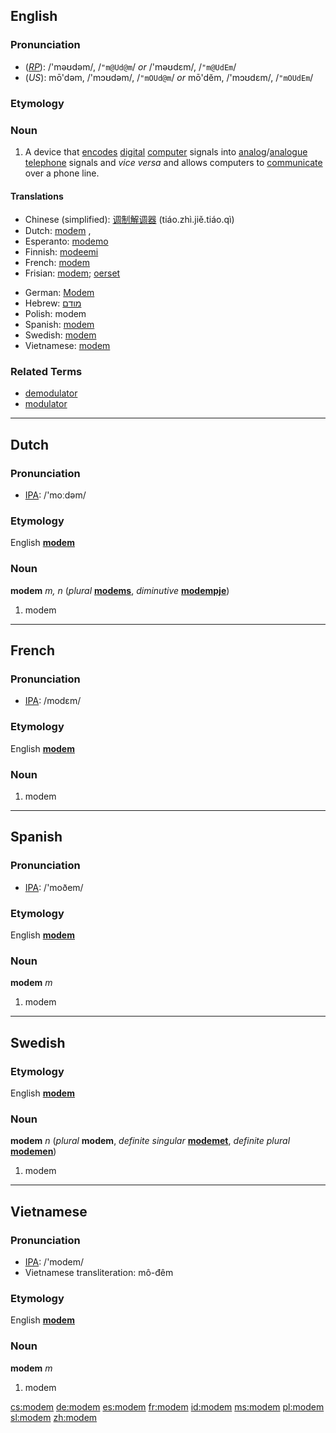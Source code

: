 ==English==

===Pronunciation===
*(''[[RP]]''): /'məʊdəm/, /<tt>"m@Ud@m</tt>/ ''or'' /'məʊdɛm/, /<tt>"m@UdEm</tt>/
*(''US''): mō'dəm, /'mɔʊdəm/, /<tt>"mOUd@m</tt>/ ''or'' mō'dĕm, /'mɔʊdɛm/, /<tt>"mOUdEm</tt>/

===Etymology===
{{blend|modulator|demodulator}}

===Noun===
{{en-noun}}

# A device that [[encode]]s [[digital]] [[computer]] signals into [[analog]]/[[analogue]] [[telephone]] signals and ''vice versa'' and allows computers to [[communicate]] over a phone line.

====Translations====
{{top}}
*Chinese (simplified): [[调制解调器]] (tiáo.zhì.jiě.tiáo.qì)
*Dutch: [[modem#Dutch|modem]] {{m}}, {{n}}
*Esperanto: [[modemo]]
*Finnish: [[modeemi]]
*French: [[modem#French|modem]] {{m}}
*Frisian: [[modem]]; [[oerset]]
{{mid}}
*German: [[Modem]] {{n}}
*Hebrew: [[מודם]] {{m}}
*Polish: modem {{m}}
*Spanish: [[modem#Spanish|modem]] {{m}}
*Swedish: [[modem#Swedish|modem]] {{n}}
*Vietnamese: [[modem#Vietnamese|modem]]
{{bottom}}

===Related Terms===
*[[demodulator]]
*[[modulator]]

----

==Dutch==
===Pronunciation===
*[[w:IPA|IPA]]: /'moːdəm/

===Etymology===
English '''[[modem#English|modem]]'''

===Noun===
'''modem''' ''m, n'' (''plural'' '''[[modems]]''', ''diminutive'' '''[[modempje]]''')

# modem

----

==French==
===Pronunciation===
*[[w:IPA|IPA]]: /modɛm/

===Etymology===
English '''[[modem#English|modem]]'''

===Noun===
{{fr-noun-reg|m}}

#modem

----
==Spanish==
===Pronunciation===
*[[w:IPA|IPA]]: /'moðem/

===Etymology===
English '''[[modem#English|modem]]'''

===Noun===
'''modem''' ''m''

#modem

----
==Swedish==
<!---===Pronunciation===
*[[w:IPA|IPA]]: --->

===Etymology===
English '''[[modem#English|modem]]'''

===Noun===
'''modem''' ''n'' (''plural'' '''modem''', ''definite singular'' '''[[modemet]]''', ''definite plural'' '''[[modemen]]''')

#modem

----
==Vietnamese==
===Pronunciation===
*[[w:IPA|IPA]]: /'modem/
*Vietnamese transliteration: mô-đêm

===Etymology===
English '''[[modem#English|modem]]'''

===Noun===
'''modem''' ''m''

#modem

[[cs:modem]]
[[de:modem]]
[[es:modem]]
[[fr:modem]]
[[id:modem]]
[[ms:modem]]
[[pl:modem]]
[[sl:modem]]
[[zh:modem]]